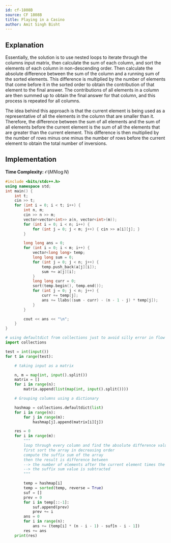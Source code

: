 ```yaml
---
id: cf-1808B
source: CF 1808B
title: Playing in a Casino
author: Amit Singh Bisht
---
```


## Explanation

Essentially, the solution is to use nested loops to iterate through the columns input matrix, then calculate the sum of each column, and sort the elements of each column in non-descending order. Then calculate the absolute difference between the sum of the column and a running sum of the sorted elements. This difference is multiplied by the number of elements that come before it in the sorted order to obtain the contribution of that element to the final answer. The contributions of all elements in a column are then summed up to obtain the final answer for that column, and this process is repeated for all columns.

The idea behind this approach is that the current element is being used as a representative of all the elements in the column that are smaller than it. Therefore, the difference between the sum of all elements and the sum of all elements before the current element is the sum of all the elements that are greater than the current element. This difference is then multiplied by the number of rows minus one minus the number of rows before the current element to obtain the total number of inversions.

## Implementation

**Time Complexity:** $\mathcal{O}(MN \log N)$

<LanguageSection>
<CPPSection>

```cpp
#include <bits/stdc++.h>
using namespace std;
int main() {
	int t;
	cin >> t;
	for (int i = 0; i < t; i++) {
		int n, m;
		cin >> n >> m;
		vector<vector<int>> a(n, vector<int>(m));
		for (int i = 0; i < n; i++) {
			for (int j = 0; j < m; j++) { cin >> a[i][j]; }
		}

		long long ans = 0;
		for (int i = 0; i < m; i++) {
			vector<long long> temp;
			long long sum = 0;
			for (int j = 0; j < n; j++) {
				temp.push_back(a[j][i]);
				sum += a[j][i];
			}
			long long curr = 0;
			sort(temp.begin(), temp.end());
			for (int j = 0; j < n; j++) {
				curr += temp[j];
				ans += llabs((sum - curr) - (n - 1 - j) * temp[j]);
			}
		}

		cout << ans << "\n";
	}
}
```

</CPPSection>

<PySection>

```py
# using defaultdict from collections just to avoid silly error in flow of code
import collections

test = int(input())
for t in range(test):

	# taking input as a matrix

	n, m = map(int, input().split())
	matrix = []
	for i in range(n):
	    matrix.append(list(map(int, input().split())))

	# Grouping columns using a dictionary

	hashmap = collections.defaultdict(list)
	for i in range(n):
	    for j in range(m):
	        hashmap[j].append(matrix[i][j])

	res = 0
	for i in range(m):
		"""
		loop through every column and find the absolute difference value of the column
		first sort the array in decreasing order
		compute the suffix sum of the array
		then the result is difference between
		--> the number of elements after the current element times the current number and
		--> the suffix sum value is subtracted
		"""

	    temp = hashmap[i]
	    temp = sorted(temp, reverse = True)
	    suf = []
	    prev = 0
	    for i in temp[::-1]:
	        suf.append(prev)
	        prev += i
	    ans = 0
	    for i in range(n):
	        ans += (temp[i] * (n - i - 1) - suf[n - i - 1])
	    res += ans
	print(res)
```

</PySection>
</LanguageSection>
